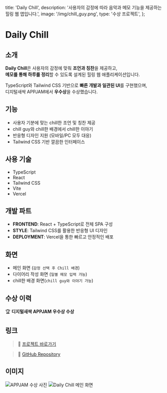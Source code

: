   title: 'Daily Chill',
  description: '사용자의 감정에 따라 음악과 메모 기능을 제공하는 힐링 웹 앱입니다.',
  image: '/img/chill_guy.png',
  type: '수상 프로젝트',
};

# Daily Chill


## 소개

**Daily Chill**은 사용자의 감정에 맞춰 **조언과 칭찬**을 제공하고,  
**메모를 통해 하루를 정리**할 수 있도록 설계된 힐링 웹 애플리케이션입니다.  

TypeScript와 Tailwind CSS 기반으로 **빠른 개발과 일관된 UI**를 구현했으며,  
디지털새싹 APPJAM에서 **우수상**을 수상했습니다.

## 기능

- 사용자 기분에 맞는 chill한 조언 및 칭찬 제공
- chill guy와 chill한 배경에서 chill한 이야기
- 반응형 디자인 지원 (모바일/PC 모두 대응)
- Tailwind CSS 기반 깔끔한 인터페이스

## 사용 기술

- TypeScript
- React
- Tailwind CSS
- Vite
- Vercel

## 개발 파트

- **FRONTEND**: React + TypeScript로 전체 SPA 구성  
- **STYLE**: Tailwind CSS를 활용한 반응형 UI 디자인  
- **DEPLOYMENT**: Vercel을 통한 빠르고 안정적인 배포  

## 화면

- 메인 화면 (`감정 선택 후 Chill 배경`)
- 다이어리 작성 화면 (`일별 메모 입력 가능`)
- chill한 배경 화면(`chill guy와 이야기 가능`)

## 수상 이력

🏆 **디지털새싹 APPJAM 우수상 수상**

## 링크

> 🔗 [프로젝트 바로가기](https://chill-guy-kings-projects-1a26a883.vercel.app/)

> 🐙 [GitHub Repository](https://github.com/deadrabbit07/chill_guy)

## 이미지

<div className="flex flex-wrap justify-center gap-6 my-6">
  <img
    src="/img/appjam.jpg"
    alt="APPJAM 수상 사진"
    className="w-[45%] max-w-[300px] rounded-lg shadow-md"
  />
  <img
    src="/img/daily-chill-main.png"
    alt="Daily Chill 메인 화면"
    className="w-[45%] max-w-[300px] rounded-lg shadow-md"
  />
</div>
